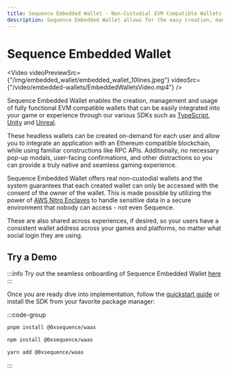 ```yaml
---
title: Sequence Embedded Wallet - Non-Custodial EVM Compatible Wallets for Seamless Gaming Experiences
description: Sequence Embedded Wallet allows for the easy creation, management, and integration of EVM compatible wallets into games or experiences using SDKs like TypeScript, Unity, and Unreal.
---
```


# Sequence Embedded Wallet


<Video
  videoPreviewSrc={"/img/embedded_wallet/embedded_wallet_10lines.jpeg"}
  videoSrc={"/video/embedded-wallets/EmbeddedWalletsVideo.mp4"}
/>

Sequence Embedded Wallet enables the creation, management and usage of fully functional EVM compatible wallets that can be easily integrated into your game or experience through our various SDKs such as [TypeScript](/solutions/wallets/embedded-wallet/quickstart), [Unity](/sdk/unity/overview) and [Unreal](/sdk/unreal/overview).

These headless wallets can be created on-demand for each user and allow you to integrate an application with an Ethereum compatible blockchain, while using familiar constructions like RPC APIs. Additionally, no necessary pop-up modals, user-facing confirmations, and other distractions so you can provide a truly native and seamless gaming experience.

Sequence Embedded Wallet offers real non-custodial wallets and the system guarantees that each created wallet can only be accessed with the consent of the owner of the wallet. This is made possible by utilizing the power of [AWS Nitro Enclaves](https://aws.amazon.com/ec2/nitro/nitro-enclaves/) to handle sensitive data in a secure environment that nobody can access - not even Sequence.

These are also shared across experiences, if desired, so your users have a consistent wallet address across your games and platforms, no matter what social login they are using.

## Try a Demo

:::info
Try out the seamless onboarding of Sequence Embedded Wallet [here](https://waas-demo.sequence.xyz/)
:::

Once you are ready dive into implementation, follow the [quickstart guide](/solutions/wallets/embedded-wallet/quickstart) or install the SDK from your favorite package manager:

:::code-group
```bash [pnpm]
pnpm install @0xsequence/waas
```

```bash [npm]
npm install @0xsequence/waas
```

```bash [yarn]
yarn add @0xsequence/waas
```
:::
